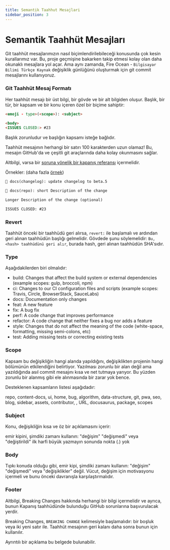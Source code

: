 ```yaml
---
title: Semantik Taahhut Mesajlari
sidebar_position: 3
---
```


# Semantik Taahhüt Mesajları

Git taahhüt mesajlarımızın nasıl biçimlendirilebileceği konusunda çok kesin kurallarımız var. Bu, proje geçmişine bakarken takip etmesi kolay olan daha okunaklı mesajlara yol açar. Ama aynı zamanda, Fire Ocean - `Bilgisayar Bilimi Türkçe Kaynak` değişiklik günlüğünü oluşturmak için git commit mesajlarını kullanıyoruz.

### Git Taahhüt Mesaj Formatı

Her taahhüt mesajı bir üst bilgi, bir gövde ve bir alt bilgiden oluşur. Başlık, bir tür, bir kapsam ve bir konu içeren özel bir biçime sahiptir:

```md
<emoji - type>(<scope>): <subject>

<body>
<ISSUES CLOSED:> #23
```

Başlık zorunludur ve başlığın kapsamı isteğe bağlıdır.

Taahhüt mesajının herhangi bir satırı 100 karakterden uzun olamaz! Bu, mesajın GitHub'da ve çeşitli git araçlarında daha kolay okunmasını sağlar.

Altbilgi, varsa bir [soruna yönelik bir kapanış referansı](https://docs.github.com/en/issues/tracking-your-work-with-issues/linking-a-pull-request-to-an-issue) içermelidir.

Örnekler: (daha fazla [örnek](https://github.com/Fire-Oceann/BB-TR-Kaynak/commits/develop))

```md
📝 docs(changelog): update changelog to beta.5
```

```md
📝 docs(repo): short Description of the change

Longer Description of the change (optional)

ISSUES CLOSED: #23
```

### Revert

Taahhüt önceki bir taahhüdü geri alırsa, `revert:` ile başlamalı ve ardından geri alınan taahhüdün başlığı gelmelidir. Gövdede şunu söylemelidir: `Bu, <hash> taahhüdünü geri alır`, burada hash, geri alınan taahhüdün SHA'sıdır.

### Type

Aşağıdakilerden biri olmalıdır:

- build: Changes that affect the build system or external dependencies (example scopes: gulp, broccoli, npm)
- ci: Changes to our CI configuration files and scripts (example scopes: Travis, Circle, BrowserStack, SauceLabs)
- docs: Documentation only changes
- feat: A new feature
- fix: A bug fix
- perf: A code change that improves performance
- refactor: A code change that neither fixes a bug nor adds a feature
- style: Changes that do not affect the meaning of the code (white-space, formatting, missing semi-colons, etc)
- test: Adding missing tests or correcting existing tests

### Scope

Kapsam bu değişikliğin hangi alanda yapıldığını, değişiklikten projenin hangi bölümünün etkilendiğini belirtiyor. Yazılması zorunlu bir alan değil ama yazıldığında asıl commit mesajını kısa ve net tutmaya yarıyor. Bu yüzden zorunlu bir alanmış gibi ele alınmasında bir zarar yok bence.

Desteklenen kapsamların listesi aşağıdadır:

repo, content-docs, ui, home, bug, algorithm, data-structure, git, pwa, seo, blog, sidebar, assets, contributor, , URL, docusaurus, package, scopes

### Subject

Konu, değişikliğin kısa ve öz bir açıklamasını içerir:

emir kipini, şimdiki zamanı kullanın: "değişim" "değişmedi" veya "değiştirildi"
ilk harfi büyük yazmayın
sonunda nokta (.) yok

### Body

Tıpkı konuda olduğu gibi, emir kipi, şimdiki zamanı kullanın: "değişim" "değişmedi" veya "değişiklikler" değil. Vücut, değişim için motivasyonu içermeli ve bunu önceki davranışla karşılaştırmalıdır.

### Footer

Altbilgi, Breaking Changes hakkında herhangi bir bilgi içermelidir ve ayrıca, bunun Kapanış taahhüdünde bulunduğu GitHub sorunlarına başvurulacak yerdir.

Breaking Changes, `BREAKING CHANGE` kelimesiyle başlamalıdır: bir boşluk veya iki yeni satır ile. Taahhüt mesajının geri kalanı daha sonra bunun için kullanılır.

Ayrıntılı bir açıklama bu belgede bulunabilir.
